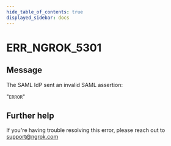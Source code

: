 ```yaml
---
hide_table_of_contents: true
displayed_sidebar: docs
---
```



# ERR_NGROK_5301

## Message

The SAML IdP sent an invalid SAML assertion:

"`ERROR`"

<ErrorDetails error="err_ngrok_5301" />

## Further help

If you're having trouble resolving this error, please reach out to [support@ngrok.com](mailto:support@ngrok.com?subject=Help%20with%20ERR_NGROK_5301)
